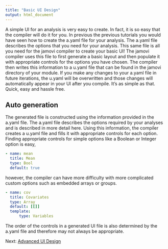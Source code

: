 ```yaml
---
title: "Basic UI Design"
output: html_document
---
```


A simple UI for an analysis is very easy to create. In fact, it is so easy that the compiler will do it for you. In previous the previous tutorials you would have seen how to create the a.yaml file for your analysis. The a.yaml file describes the options that you need for your analysis. This same file is all you need for the jamovi compiler to create your basic UI! 
The jamovi compiler uses this file to first generate a basic layout and then populate it with appropriate controls for the options you have chosen. The compiler then writes this information to a u.yaml file that can be found in the jamovi directory of your module. If you make any changes to your a.yaml file in future iterations, the u.yaml will be overwritten and those changes will automatically appear in your UI after you compile. It's as simple as that. Quick, easy and hassle free.


## Auto generation

The generated file is constructed using the information provided in the a.yaml file. The a.yaml file describes the options required by your analyses and is described in more detail here. Using this information, the compiler creates a u.yaml file and fills it with appropriate controls for each option. Finding appropriate controls for simple options like a Boolean or Integer option is easy,

```yaml
- name: mean
  title: Mean
  type: Bool
  default: true
```

however, the compiler can have more difficulty with more complicated custom options such as embedded arrays or groups.

```yaml
- name: cov
  title: Covariates
  type: Array
  default: [[]]
  template:
      type: Variables
```

The order of the controls in a generated UI file is also determined by the a.yaml file and therefore may not always be appropriate.


Next: [Advanced UI Design](ui-advanced-design.html)